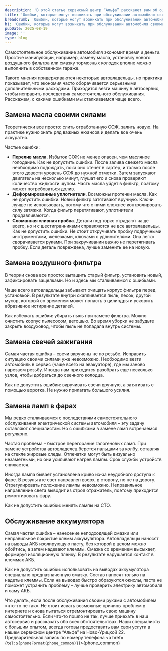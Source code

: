 ```yaml
---
description: 'В этой статье сервисный центр “Альфа” расскажет вам об ошибках, которые могут возникнуть при обслуживании автомобиля своими силами'
title: 'Ошибки, которые могут возникать при обслуживании автомобиля своими силами. Автоцентр “Альфа”'
breadcrumb: 'Ошибки, которые могут возникать при обслуживании автомобиля своими силами'
h1: 'Ошибки, которые могут возникать при обслуживании автомобиля своими силами'
pubDate: 2025-08-19
image: ''
type: blog
---
```


Самостоятельное обслуживание автомобиля экономит время и деньги. Простые манипуляции, например, замену масла, установку нового воздушного фильтра или смазку тормозных колодок вполне можно выполнить в собственном гараже. 

Такого мнения придерживаются некоторые автовладельцы, но практика показывает, что экономия часто оборачивается серьезными дополнительными расходами. Приходится везти машину в автосервис, чтобы исправить последствия самостоятельного обслуживания. Расскажем, с какими ошибками мы сталкиваемся чаще всего. 

<h2>Замена масла своими силами</h2>

Теоретически все просто: слить отработанную СОЖ, залить новую. На практике нужно знать ряд важных нюансов и делать все очень аккуратно. 

Частые ошибки: 
- **Перелив масла**. Избыток СОЖ не менее опасен, чем масляное голодание.
Как не допустить ошибки. 
После залива свежего масла необходимо подождать, пока оно стечет в картер, и только после этого довести уровень СОЖ до нужной отметки. Затем запускают двигатель на несколько минут, глушат его и снова проверяют количество жидкости щупом. Часть масла уйдет в фильтр, поэтому может потребоваться долив. 
- **Деформированные уплотнители**. Возможны протечки масла. 
Как не допустить ошибки. 
Новый фильтр затягивают вручную. Ключи лучше не использовать, потому что с ними сложнее контролировать силу затяжки. Когда фильтр перетягивают, уплотнители продавливаются. 
- **Сломанная сливная пробка**. Детали под торкс страдают чаще всего, но и с шестигранниками справляются не все автовладельцы. 
Как не допустить ошибки. 
Не стоит откручивать пробку подручными инструментами, железками, ключами с удлинителями. Она легко сворачивается руками. При закручивании важно не перетягивать пробку. Если деталь повреждена, лучше заменить ее на новую. 

<h2>Замена воздушного фильтра</h2>

В теории снова все просто: вытащить старый фильтр, установить новый, зафиксировать защелками. Но и здесь мы сталкиваемся с ошибками. 

Чаще всего автовладельцы забывают очищать корпус фильтра перед установкой. В результате внутри скапливается пыль, песок, другой мусор, который со временем может попасть в цилиндры и ускорить абразивное истирание деталей. 

Как избежать ошибки: убирать пыль при замене фильтра. Можно очистить корпус пылесосом, ветошью. Во время уборки не забудьте закрыть воздуховод, чтобы пыль не попадала внутрь системы. 

<h2>Замена свечей зажигания</h2>

Самая частая ошибка – свечи вкручены не по резьбе. Исправить ситуацию своими силами уже невозможно. Необходимо везти автомобиль в сервис (чаще всего на эвакуаторе), где мы заново нарезаем резьбу. Иногда нам приходится разобрать еще несколько узлов, чтобы добраться до свечного колодца. 

Как не допустить ошибки: вкручивать свечи вручную, а затягивать с помощью воротка. Не нужно прилагать большого усилия. 

<h2>Замена ламп в фарах</h2>

Мы редко сталкиваемся с последствиями самостоятельного обслуживания электрической системы автомобиля – эту задачу оставляют специалистам. Но с ошибками в замене ламп встречаемся регулярно. 

Частая проблема – быстрое перегорание галогеновых ламп. При замене устройства автовладелец берется пальцами за колбу, оставляя на стекле жировые следы. Отпечатки могут быть визуально незаметными, но они усиливают нагрев лампы. Срок службы устройств снижается. 

Иногда лампа бывает установлена криво из-за неудобного доступа к фаре. В результате свет направлен вверх, в сторону, но не на дорогу. Отрегулировать положение лампы невозможно. Неправильное направление света выводит из строя отражатель, поэтому приходится ремонтировать фару.

Как не допустить ошибки: менять лампы на СТО. 

<h2>Обслуживание аккумулятора</h2>

Самая частая ошибка – нанесение неподходящей смазки или неправильное покрытие клемм аккумулятора. Автовладельцы наносят на выводы АКБ изолирующую пасту, без которой в целом можно обойтись, а затем надевают клеммы. Смазка со временем высыхает, формируя изоляционную пленку. В результате нарушается контакт в клеммах АКБ. 

Как не допустить ошибки: использовать на выводах аккумулятора специально предназначенную смазку. Состав наносят только на надетые клеммы. Если на выводах быстро образуются окислы, паста не поможет устранить проблему – лучше проверить электрику автомобиля и саму АКБ. 

Что делать, если после обслуживания своими руками с автомобилем «что-то не так».
Не стоит искать возможные причины проблем в интернете и снова пытаться отремонтировать свою машину самостоятельно. Если что-то пошло не так, лучше приехать в наш автосервис и рассказать обо всех обстоятельствах. Наши специалисты с большим опытом, всегда готовы предоставить вам свои услуги в нашем сервисном центре “Альфа” на Ново-Урицкой 22. Предварительная запись по номеру телефона <a href={`tel:${phoneFormat(phone_common)}`}>{phone_common}</a>